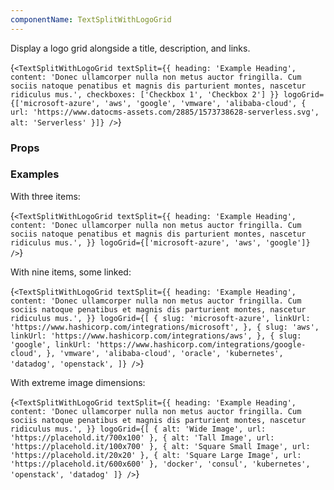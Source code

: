```yaml
---
componentName: TextSplitWithLogoGrid
---
```


Display a logo grid alongside a title, description, and links.

<LiveComponent>{`<TextSplitWithLogoGrid
  textSplit={{
    heading: 'Example Heading',
    content: 'Donec ullamcorper nulla non metus auctor fringilla. Cum sociis natoque penatibus et magnis dis parturient montes, nascetur ridiculus mus.',
    checkboxes: ['Checkbox 1', 'Checkbox 2']
  }}
  logoGrid={['microsoft-azure', 'aws', 'google', 'vmware', 'alibaba-cloud', {
    url: 'https://www.datocms-assets.com/2885/1573738628-serverless.svg',
    alt: 'Serverless'
  }]}
/>`}</LiveComponent>

<UsageDetails packageJson={packageJson} />

### Props

<PropsTable props={componentProps} />

### Examples

With three items:

<LiveComponent collapsed>{`<TextSplitWithLogoGrid
  textSplit={{
    heading: 'Example Heading',
    content: 'Donec ullamcorper nulla non metus auctor fringilla. Cum sociis natoque penatibus et magnis dis parturient montes, nascetur ridiculus mus.',
  }}
  logoGrid={['microsoft-azure', 'aws', 'google']}
/>`}</LiveComponent>

With nine items, some linked:

<LiveComponent collapsed>{`<TextSplitWithLogoGrid
  textSplit={{
    heading: 'Example Heading',
    content:
      'Donec ullamcorper nulla non metus auctor fringilla. Cum sociis natoque penatibus et magnis dis parturient montes, nascetur ridiculus mus.',
  }}
  logoGrid={[
    {
      slug: 'microsoft-azure',
      linkUrl: 'https://www.hashicorp.com/integrations/microsoft',
    },
    {
      slug: 'aws',
      linkUrl: 'https://www.hashicorp.com/integrations/aws',
    },
    {
      slug: 'google',
      linkUrl: 'https://www.hashicorp.com/integrations/google-cloud',
    },
    'vmware',
    'alibaba-cloud',
    'oracle',
    'kubernetes',
    'datadog',
    'openstack',
  ]}
/>`}</LiveComponent>

With extreme image dimensions:

<LiveComponent collapsed>{`<TextSplitWithLogoGrid
  textSplit={{
    heading: 'Example Heading',
    content: 'Donec ullamcorper nulla non metus auctor fringilla. Cum sociis natoque penatibus et magnis dis parturient montes, nascetur ridiculus mus.',
  }}
  logoGrid={[
    {
      alt: 'Wide Image',
      url: 'https://placehold.it/700x100'
    },
    {
      alt: 'Tall Image',
      url: 'https://placehold.it/100x700'
    },
    {
      alt: 'Square Small Image',
      url: 'https://placehold.it/20x20'
    },
    {
      alt: 'Square Large Image',
      url: 'https://placehold.it/600x600'
    },
    'docker',
    'consul',
    'kubernetes',
    'openstack',
    'datadog'
  ]}
/>`}</LiveComponent>
